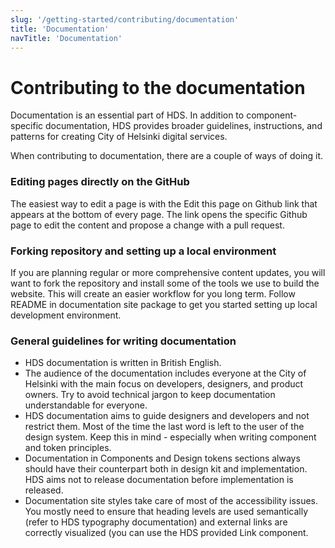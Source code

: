 ```yaml
---
slug: '/getting-started/contributing/documentation'
title: 'Documentation'
navTitle: 'Documentation'
---
```



# Contributing to the documentation

<LeadParagraph>  Documentation is an essential part of HDS. In addition to component-specific documentation, HDS provides broader guidelines, instructions, and patterns for creating City of Helsinki digital services.</LeadParagraph>

When contributing to documentation, there are a couple of ways of doing it.

### Editing pages directly on the GitHub
The easiest way to edit a page is with the Edit this page on Github link that appears at the bottom of every page. The link opens the specific Github page to edit the content and propose a change with a pull request.

### Forking repository and setting up a local environment
If you are planning regular or more comprehensive content updates, you will want to fork the repository and install some of the tools we use to build the website. This will create an easier workflow for you long term. Follow README in <ExternalLink href="https://github.com/City-of-Helsinki/helsinki-design-system/tree/master/site">documentation site package</ExternalLink> to get you started setting up local development environment.

### General guidelines for writing documentation
- HDS documentation is written in British English.
- The audience of the documentation includes everyone at the City of Helsinki with the main focus on developers, designers, and product owners. Try to avoid technical jargon to keep documentation understandable for everyone.
- HDS documentation aims to guide designers and developers and not restrict them. Most of the time the last word is left to the user of the design system. Keep this in mind - especially when writing component and token principles.
- Documentation in Components and Design tokens sections always should have their counterpart both in design kit and implementation. HDS aims not to release documentation before implementation is released.
- Documentation site styles take care of most of the accessibility issues. You mostly need to ensure that heading levels are used semantically (refer to <InternalLink href="/foundation/design-tokens/typography">HDS typography documentation</InternalLink>) and external links are correctly visualized (you can use the HDS provided <InternalLink href="components/link">Link component</InternalLink>.
